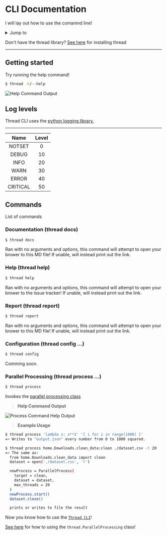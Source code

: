 # CLI Documentation

I will lay out how to use the comamnd line!

<details>
  <summary>Jump to</summary>
  <ul>
    <li><a href='#getting-started'> Getting Started </a></li>
    <li><a href='#log-levels'> Log Levels </a></li>
    <li><a href='#commands'> Commands </a></li>
    <details>
      <summary>List</summary>
      <ul>
        <li><a href='#documentation-thread-docs'> thread docs </a></li>
        <li><a href='#help-thread-help'> thread help </a></li>
        <li><a href='#report-thread-report'> thread report </a></li>
        <li><a href='#configuration-thread-config'> thread config </a></li>
        <li><a href='#parallel-processing-thread-process'> thread process ... </a></li>
      </ul>
    </details>
  </ul>
    
</details>

Don't have the thread library? [See here](./getting-started.md) for installing thread

---



## Getting started

Try running the help command!
```sh
$ thread -h/--help
```

![Help Command Output](/cli_help.png)



## Log levels

Thread CLI uses the [python logging library.](https://docs.python.org/3/library/logging.html)

--------------
|   Name   | Level |
| :-----:  | :---: |
|   NOTSET | 0     |
|    DEBUG | 10    |
|     INFO | 20    |
|     WARN | 30    |
|    ERROR | 40    |
| CRITICAL | 50    |



## Commands

List of commands



### Documentation (thread docs)

```sh
$ thread docs
```
Ran with no arguments and options, this command will attempt to open your brower to this MD file!
If unable, will instead print out the link.



### Help (thread help)

```sh
$ thread help
```
Ran with no arguments and options, this command will attempt to open your brower to the issue tracker!
If unable, will instead print out the link.




### Report (thread report)

```sh
$ thread report
```
Ran with no arguments and options, this command will attempt to open your brower to this MD file!
If unable, will instead print out the link.




### Configuration (thread config ...)

```sh
$ thread config
```
Comming soon.



### Parallel Processing (thread process ...)

```sh
$ thread process
```
Invokes the [parallel processing class](parallel-processing.md#importing-the-class)

> **Help Command Output**

![Process Command Help Output](/process_help.png)

> **Example Usage**
```sh
$ thread process 'lambda x: x**2' '[ i for i in range(1000) ]'
=> Writes to "output.json" every number from 0 to 1000 squared.

$ thread process home.Downloads.clean_data:clean ./dataset.csv -t 20
=> The same as:
  from home.Downloads.clean_data import clean
  dataset = open('./dataset.csv', 'r')

  newProcess = ParallelProcess(
    target = clean,
    dataset = dataset,
    max_threads = 20
  )
  newProcess.start()
  dataset.close()

  prints or writes to file the result
```



Now you know how to use the [`Thread CLI`](#cli-documentation)!

[See here](./parallel-processing.md) for how to using the `thread.ParallelProcessing` class!